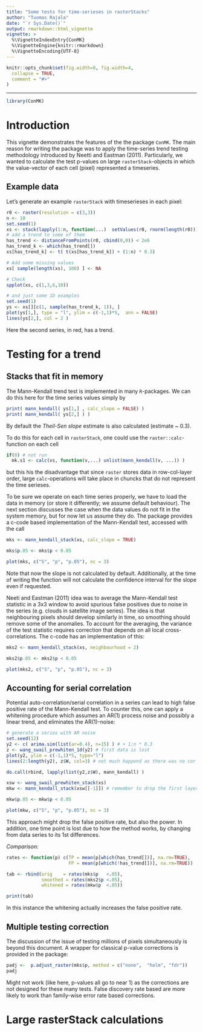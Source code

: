 ```yaml
---
title: "Some tests for time-serieses in rasterStacks"
author: "Tuomas Rajala"
date: "`r Sys.Date()`"
output: rmarkdown::html_vignette
vignette: >
  %\VignetteIndexEntry{ConMK}
  %\VignetteEngine{knitr::rmarkdown}
  %\VignetteEncoding{UTF-8}
---
```


```r
knitr::opts_chunk$set(fig.width=8, fig.width=4, 
  collapse = TRUE,
  comment = "#>"
)
```
---

```r
library(ConMK)
```

# Introduction
This vignette demonstrates the features of the the package `ConMK`. The main reason for writing the package was to apply the time-series trend testing methodology introduced by Neetti and Eastman (2011). Particularly, we wanted to calculate the test p-values on large `rasterStack`-objects in which the value-vector of each cell (pixel) represented a timeseries. 

## Example data
Let's generate an example `rasterStack` with timeserieses in each pixel:

```r
r0 <- raster(resolution = c(3,3))
n <- 10
set.seed(1)
xs <- stack(lapply(1:n, function(...)  setValues(r0, rnorm(length(r0)))  )) # just noise
# add a trend to some of them
has_trend <- distanceFromPoints(r0, cbind(0,0)) < 2e6
has_trend_k <- which(has_trend[])
xs[has_trend_k] <- t( t(xs[has_trend_k]) + (1:n) * 0.3)

# Add some missing values
xs[ sample(length(xs), 100) ] <- NA

# Check
spplot(xs, c(1,3,6,10))
```

```r
# and just some 1D examples
set.seed(1)
ys <- xs[][c(1, sample(has_trend_k, 1)), ]
plot(ys[1,], type = "l", ylim = c(-1,1)*5,  ann = FALSE)
lines(ys[2,], col = 2 )
```

Here the second series, in red, has a trend. 

# Testing for a trend

## Stacks that fit in memory

The Mann-Kendall trend test is implemented in many `R`-packages. We can do this here for the time series values simply by

```r
print( mann_kendall( ys[1,] , calc_slope = FALSE) )
print( mann_kendall( ys[2,] ) )
```

By default the *Theil-Sen slope* estimate is also calculated (estimate ~ 0.3). 

To do this for each cell in `rasterStack`, one could use the `raster::calc`-function on each cell
```r
if(0) # not run
  mk.s1 <- calc(xs, function(v,...) unlist(mann_kendall(v, ...)) )
```
but this his the disadvantage that since `raster` stores data in row-col-layer order, large `calc`-operations will take place in chuncks that do not represent the time serieses. 

To be sure we operate on each time series properly, we have to load the data in memory (or store it differently; we assume default behaviour). The next section discusses the case when the data values do not fit in the system memory, but for now let us assume they do. The package provides a c-code based implementation of the Mann-Kendall test, accessed with the call

```r
mks <- mann_kendall_stack(xs, calc_slope = TRUE)

mks$p.05 <- mks$p < 0.05

plot(mks, c("S", "p", "p.05"), nc = 3)
```

Note that now the slope is not calculated by default. Additionally, at the time of writing the function will not calculate the confidence interval for the slope even if requested. 

Neeti and Eastman (2011) idea was to average the Mann-Kendall test statistic in a 3x3 window to avoid spurious false positives due to noise in the series (e.g. clouds in satellite image series). The idea is that neighbouring pixels should develop similarly in time, so smoothing should remove some of the anomalies. To account for the averaging, the variance of the test statistic requires correction that depends on all local cross-correlations. The c-code has an implementation of this: 

```r
mks2 <- mann_kendall_stack(xs, neighbourhood = 2)

mks2$p.05 <- mks2$p < 0.05

plot(mks2, c("S", "p", "p.05"), nc = 3)
```

## Accounting for serial correlation
Potential auto-correlation/serial correlation in a series can lead to high false positive rate of the Mann-Kendall test. To counter this, one can apply a whitening procedure which assumes an AR(1) process noise and possibly a linear trend, and eliminates the AR(1)-noise:

```r
# generate a series with AR noise 
set.seed(12)
y2 <- c( arima.sim(list(ar=0.4), n=15) ) # + 1:n * 0.3
z <- wang_swail_prewhiten_1d(y2) # first data is lost
plot(y2, ylim = c(-1,1)*5, type="l")
lines(2:length(y2), z$W, col=3) # not much happend as there was no cor

do.call(rbind, lapply(list(y2,z$W), mann_kendall) )
```

```r
xsw <- wang_swail_prewhiten_stack(xs)
mkw <- mann_kendall_stack(xsw[[-1]]) # remember to drop the first layer!

mkw$p.05 <- mkw$p < 0.05

plot(mkw, c("S", "p", "p.05"), nc = 3)
```


This approach might drop the false positive rate, but also the power. In addition, one time point is lost due to how the method works, by changing from data series to its 1st differences.

*Comparison:*

```r
rates <- function(p) c(TP = mean(p[which(has_trend[])], na.rm=TRUE), 
                       FP = mean(p[which(!has_trend[])], na.rm=TRUE))

tab <- rbind(orig    = rates(mks$p   <.05),
             smoothed = rates(mks2$p <.05),
             whitened = rates(mkw$p  <.05))

print(tab)
```

In this instance the whitening actually increases the false positive rate. 


## Multiple testing correction
The discussion of the issue of testing millions of pixels simultaneously is beyond this document. A wrapper for classical p-value corrections is provided in the package:

```r
padj <-  p.adjust_raster(mks$p, method = c("none",  "holm", "fdr"))
padj
```

Might not work (like here, p-values all go to near 1) as the corrections are not designed for these many tests. False discovery rate based are more likely to work than family-wise error rate based corrections.



# Large rasterStack calculations
